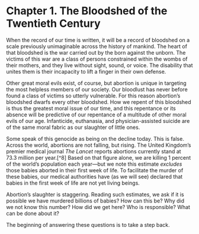 # Chapter 1. The Bloodshed of the Twentieth Century

When the record of our time is written, it will be a record of bloodshed on a scale previously unimaginable across the history of mankind. The heart of that bloodshed is the war carried out by the born against the unborn. The victims of this war are a class of persons constrained within the wombs of their mothers, and they live without sight, sound, or voice. The disability that unites them is their incapacity to lift a finger in their own defense.

Other great moral evils exist, of course, but abortion is unique in targeting the most helpless members of our society. Our bloodlust has never before found a class of victims so utterly vulnerable. For this reason abortion's bloodshed dwarfs every other bloodshed. How we repent of this bloodshed is thus the greatest moral issue of our time, and this repentance or its absence will be predictive of our repentance of a multitude of other moral evils of our age. Infanticide, euthanasia, and physician-assisted suicide are of the same moral fabric as our slaughter of little ones.

Some speak of this genocide as being on the decline today. This is false. Across the world, abortions are not falling, but rising. The United Kingdom's premier medical journal *The Lancet* reports abortions currently stand at 73.3 million per year.[^8] Based on that figure alone, we are killing 1 percent of the world's population each year---but we note this estimate *excludes* those babies aborted in their first week of life. To facilitate the murder of these babies, our medical authorities have (as we will see) declared that babies in the first week of life are not yet living beings.

Abortion's slaughter is staggering. Reading such estimates, we ask if it is possible we have murdered billions of babies? How can this be? Why did we not know this number? How did we get here? Who is responsible? What can be done about it?

The beginning of answering these questions is to take a step back.